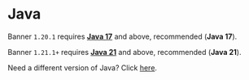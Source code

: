 # Java

Banner `1.20.1` requires **[Java 17](https://adoptium.net/?variant=openjdk17&jvmVariant=hotspot)** and above, recommended (**Java 17**).

Banner `1.21.1+` requires **[Java 21](https://adoptium.net/?variant=openjdk21&jvmVariant=hotspot)** and above, recommended (**Java 21**).

Need a different version of Java? Click [here](https://adoptium.net/).
